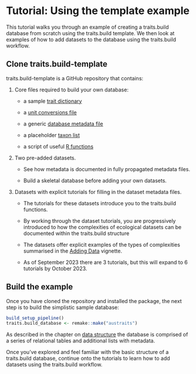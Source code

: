 # Tutorial: Using the template example

This tutorial walks you through an example of creating a traits.build database from scratch using the traits.build template. We then look at examples of how to add datasets to the database using the traits.build workflow.

## Clone traits.build-template

traits.build-template is a GitHub repository that contains:

1.  Core files required to build your own database:
    -   a sample [trait dictionary](https://github.com/traitecoevo/traits.build-template/blob/master/config/traits.yml)

    -   a [unit conversions file](https://github.com/traitecoevo/traits.build-template/blob/master/config/unit_conversions.csv)

    -   a generic [database metadata file](https://github.com/traitecoevo/traits.build-template/blob/master/config/metadata.yml)

    -   a placeholder [taxon list](https://github.com/traitecoevo/traits.build-template/blob/master/config/taxon_list.csv)

    -   a script of useful [R functions](https://github.com/traitecoevo/traits.build-template/blob/master/R/custom_R_code.R)
2.  Two pre-added datasets.
    -   See how metadata is documented in fully propagated metadata files.

    -   Build a skeletal database before adding your own datasets.
3.  Datasets with explicit tutorials for filling in the dataset metadata files.
    -   The tutorials for these datasets introduce you to the traits.build functions.

    -   By working through the dataset tutorials, you are progressively introduced to how the complexities of ecological datasets can be documented within the traits.build structure

    -   The datasets offer explicit examples of the types of complexities summarised in the [Adding Data](https://github…) vignette.

    -   As of September 2023 there are 3 tutorials, but this will expand to 6 tutorials by October 2023.

## Build the example

Once you have cloned the repository and installed the package, the next step is to build the simplistic sample database:
```r
build_setup_pipeline()
traits.build_database <- remake::make("austraits")
```

As described in the chapter on [data structure](database_structure.html) the database is comprised of a series of relational tables and additional lists with metadata.

Once you've explored and feel familiar with the basic structure of a traits.build database, continue onto the tutorials to learn how to add datasets using the traits.build workflow.

